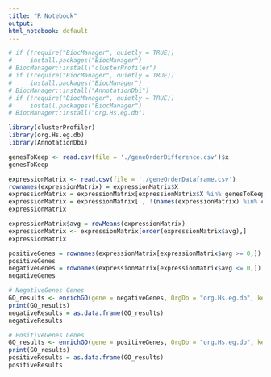 ```yaml
---
title: "R Notebook"
output:
html_notebook: default
---
```


```r
# if (!require("BiocManager", quietly = TRUE))
#     install.packages("BiocManager")
# BiocManager::install("clusterProfiler")
# if (!require("BiocManager", quietly = TRUE))
#     install.packages("BiocManager")
# BiocManager::install("AnnotationDbi")
# if (!require("BiocManager", quietly = TRUE))
#     install.packages("BiocManager")
# BiocManager::install("org.Hs.eg.db")
```

```r
library(clusterProfiler)
library(org.Hs.eg.db)
library(AnnotationDbi)
```

```r
genesToKeep <- read.csv(file = './geneOrderDifference.csv')$x
genesToKeep
```


```r
expressionMatrix <- read.csv(file = './geneOrderDataframe.csv')
rownames(expressionMatrix) = expressionMatrix$X
expressionMatrix = expressionMatrix[expressionMatrix$X %in% genesToKeep, ]
expressionMatrix = expressionMatrix[ , !(names(expressionMatrix) %in% c("X"))]
expressionMatrix
```
```r
expressionMatrix$avg = rowMeans(expressionMatrix)
expressionMatrix <- expressionMatrix[order(expressionMatrix$avg),]
expressionMatrix
```
```r
positiveGenes = rownames(expressionMatrix[expressionMatrix$avg >= 0,])
positiveGenes
negativeGenes = rownames(expressionMatrix[expressionMatrix$avg <= 0,])
negativeGenes
```

```r
# NegativeGenes Genes
GO_results <- enrichGO(gene = negativeGenes, OrgDb = "org.Hs.eg.db", keyType = "SYMBOL", ont = "BP")
print(GO_results)
negativeResults = as.data.frame(GO_results)
negativeResults
```

```r
# PositiveGenes Genes
GO_results <- enrichGO(gene = positiveGenes, OrgDb = "org.Hs.eg.db", keyType = "SYMBOL", ont = "BP")
print(GO_results)
positiveResults = as.data.frame(GO_results)
positiveResults
```


